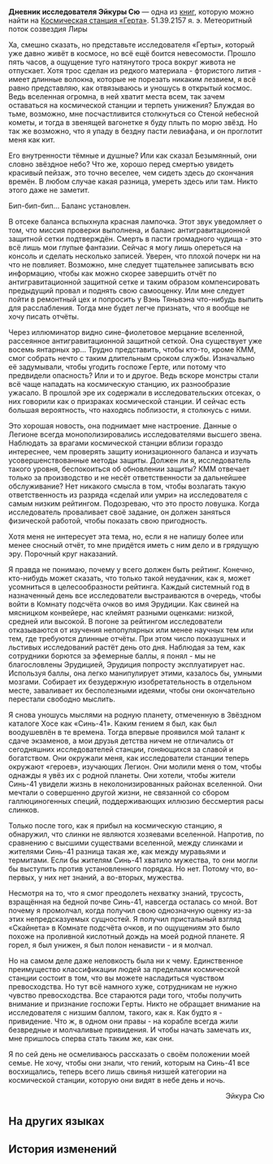 {{Книга Инфобокс
|id           = 048
|Название     = Дневник исследователя Эйкуры Сю
|Изображение  = Item Journal.png
|Мир          = Космическая станция «Герта»
|Томов        = 1
|Автор        = <!--нужно добавить-->
|Описание     = Записки, полные неоднозначных и волнительных эмоций исследователя Эйкуры Сю. Одинокого, изолированного и забытого.
|Том1         = {{tx}}
|Источник1    = {{tx|Отсутствует источник}}
|Персонажи    = 
|Фракции      = 
}}
'''Дневник исследователя Эйкуры Сю''' — одна из [[Книги|книг]], которую можно найти на [[Космическая станция «Герта»]].
<!--
==Получение==
<gallery>
Книга НАЗВАНИЕ.png|НАЗВАНИЕ
Локация НАЗВАНИЕ.png|Расположение на карте. Ближайший пространственный якорь «[[НАЗВАНИЕ]]»
</gallery>
-->
51.39.2157 я. э. Метеоритный поток созвездия Лиры

Ха, смешно сказать, но представьте исследователя «Герты», который уже давно живёт в космосе, но всё ещё боится невесомости. Прошло пять часов, а ощущение туго натянутого троса вокруг живота не отпускает. Хотя трос сделан из редкого материала - фтористого лития - имеет длинные волокна, которые не порезать никаким лезвием, я всё равно представляю, как отвязываюсь и уношусь в открытый космос. Ведь вселенная огромна, в ней хватит места всем, так зачем оставаться на космической станции и терпеть унижения? Блуждая во тьме, возможно, мне посчастливится столкнуться со Стеной небесной кометы, и тогда в звенящей вагонетке я буду плыть по морю звёзд. Но так же возможно, что я упаду в бездну пасти левиафана, и он проглотит меня как кит.

Его внутренности тёмные и душные? Или как сказал Безымянный, они словно звёздное небо? Что же, хорошо перед смертью увидеть красивый пейзаж, это точно веселее, чем сидеть здесь до скончания времён. В любом случае какая разница, умереть здесь или там. Никто этого даже не заметит.

Бип-бип-бип... Баланс установлен.

В отсеке баланса вспыхнула красная лампочка. Этот звук уведомляет о том, что миссия проверки выполнена, и баланс антигравитационной защитной сетки подтверждён. Смерть в пасти громадного чудища - это всё лишь мои глупые фантазии. Сейчас я могу лишь опереться на консоль и сделать несколько записей. Уверен, что плохой почерк ни на что не повлияет. Возможно, мне следует тщательнее записывать всю информацию, чтобы как можно скорее завершить отчёт по антигравитационной защитной сетке и таким образом компенсировать предыдущий провал и поднять свою самооценку. Или мне следует пойти в ремонтный цех и попросить у Вэнь Тяньвэна что-нибудь выпить для расслабления. Тогда мне будет легче признать, что я вообще не хочу писать отчёты.

Через иллюминатор видно сине-фиолетовое мерцание вселенной, рассеянное антигравитационной защитной сеткой. Она существует уже восемь янтарных эр... Трудно представить, чтобы кто-то, кроме КММ, смог собрать нечто с таким длительным сроком службы. Изначально её задумывали, чтобы угодить госпоже Герте, или потому что предвидели опасность? Или и то и другое. Ведь вскоре монстры стали всё чаще нападать на космическую станцию, их разнообразие ужасало. В прошлой эре их содержали в исследовательских отсеках, о них говорили как о призраках космической станции. И сейчас есть большая вероятность, что находясь поблизости, я столкнусь с ними.

Это хорошая новость, она поднимает мне настроение. Данные о Легионе всегда монополизировались исследователями высшего звена. Наблюдать за врагами космической станции вблизи гораздо интереснее, чем проверять защиту ионизационного баланса и изучать усовершенствованные методы защиты. Должен ли я, исследователь такого уровня, беспокоиться об обновлении защиты? КММ отвечает только за производство и не несёт ответственности за дальнейшее обслуживание? Нет никакого смысла в том, чтобы возлагать такую ответственность из разряда «сделай или умри» на исследователя с самым низким рейтингом. Подозреваю, что это просто ловушка. Когда исследователь проваливает своё задание, он должен заняться физической работой, чтобы показать свою пригодность.

Хотя меня не интересует эта тема, но, если я не напишу более или менее сносный отчёт, то мне придётся иметь с ним дело и в грядущую эру. Порочный круг наказаний.

Я правда не понимаю, почему у всего должен быть рейтинг. Конечно, кто-нибудь может сказать, что только такой неудачник, как я, может усомниться в целесообразности рейтинга. Каждый системный год в назначенный день все исследователи выстраиваются в очередь, чтобы войти в Комнату подсчёта очков во имя Эрудиции. Как свиней на мясницком конвейере, нас клеймят разными оценками: низкой, средней или высокой. В погоне за рейтингом исследователи отказываются от изучения непопулярных или менее научных тем или тем, где требуются длинные отчёты. При этом число показушных и льстивых исследований растёт день ото дня. Наблюдая за тем, как сотрудники борются за эфемерные баллы, я понял - мы не благословлены Эрудицией, Эрудиция попросту эксплуатирует нас. Используя баллы, она легко манипулирует этими, казалось бы, умными мозгами. Собирает их безудержную изобретательность в отдельном месте, заваливает их бесполезными идеями, чтобы они окончательно перестали свободно мыслить.

Я снова уношусь мыслями на родную планету, отмеченную в Звёздном каталоге Хосе как «Синь-41». Каким гением я был, как был воодушевлён в те времена. Тогда впервые проявился мой талант к сдаче экзаменов, а мои друзья детства ничем не отличались от сегодняшних исследователей станции, гоняющихся за славой и богатством. Они окружали меня, как исследователи станции теперь окружают «героев», изучающих Легион. Они молили меня о том, чтобы однажды я увёз их с родной планеты. Они хотели, чтобы жители Синь-41 увидели жизнь в неколонизированных районах вселенной. Они мечтали о совершенно другой жизни, не связанной со сбором галлюциногенных специй, поддерживающих иллюзию бессмертия расы слинков.

Только после того, как я прибыл на космическую станцию, я обнаружил, что слинки не являются хозяевами вселенной. Напротив, по сравнению с высшими существами вселенной, между слинками и жителями Синь-41 разница такая же, как между муравьями и термитами. Если бы жителям Синь-41 хватило мужества, то они могли бы выступить против установленного порядка. Но нет. Потому что, во-первых, у них нет знаний, а во-вторых, мужества.

Несмотря на то, что я смог преодолеть нехватку знаний, трусость, взращённая на бедной почве Синь-41, навсегда осталась со мной. Вот почему я промолчал, когда получил свою однозначную оценку из-за этих непредсказуемых сущностей. Я получил пристальный взгляд «Скайнета» в Комнате подсчёта очков, и по ощущениям это было похоже на проливной кислотный дождь на моей родной планете. Я горел, я был унижен, я был полон ненависти - и я молчал.

Но на самом деле даже неловкость была ни к чему. Единственное преимущество классификации людей за пределами космической станции состоит в том, что вы можете насладиться чувством превосходства. Но тут всё намного хуже, сотрудникам не нужно чувство превосходства. Все стараются ради того, чтобы получить внимание и признание госпожи Герты. Никто не обращает внимание на исследователя с низшим баллом, такого, как я. Как будто я - привидение. Что ж, в одном они правы - на корабле всегда жили безвредные и молчаливые привидения. И чтобы начать замечать их, мне пришлось сперва стать таким же, как они.

Я по сей день не осмеливаюсь рассказать о своём положении моей семье. Не хочу, чтобы они знали, что гений, которым на Синь-41 все восхищались, теперь всего лишь свинья низшей категории на космической станции, которую они видят в небе день и ночь.

<div align="right">Эйкура Сю</div>

==На других языках==
{{На других языках
|en   = Researcher Eikura Shuu's Diary
|zhs  = 科员荣仓终的日记
|zht  = 組員榮倉終的日記
|ja   = スタッフ‐栄倉終の日記
|ko   = 연구원 에이쿠라의 일기
|es   = Diario del investigador Eikura Shuu
|fr   = Journal du chercheur Eikura Shuu
|ru   = Дневник исследователя Эйкуры Сю
|th   = ไดอารี่ของนักวิจัย Eikura Shuu
|vi   = Nhật Ký Của Nhà Nghiên Cứu Eikura Shuu
|de   = Tagebuch des Forschers Eikura Shuu
|id   = Diari Peneliti Eikura Shuu
|pt   = Diário de Pesquisa de Eikura Shuu
}}

==История изменений==
{{История изменений|2.7}}
